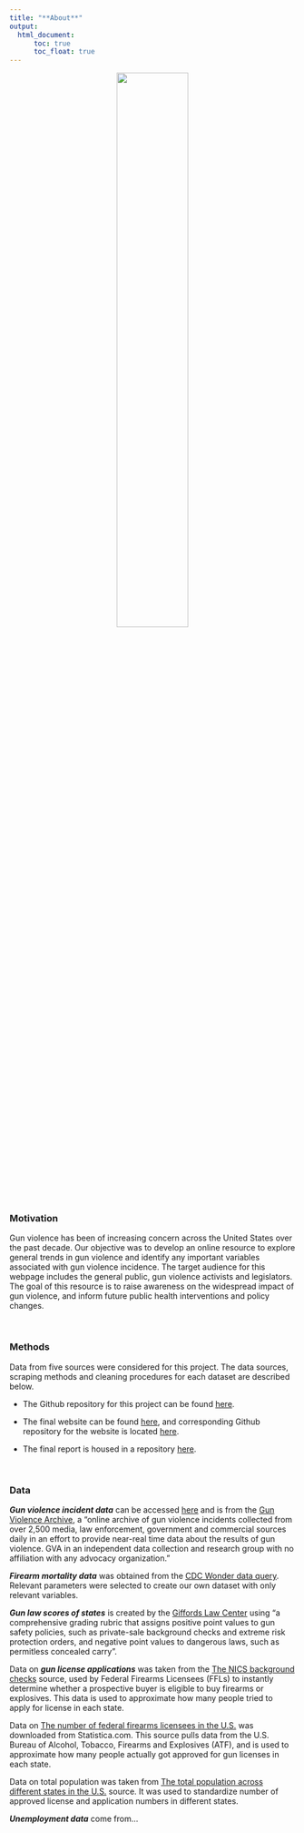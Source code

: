 ```yaml
---
title: "**About**"
output: 
  html_document:
      toc: true
      toc_float: true
---
```


<center>
<img src="images/NYT_photo.jpg" style="width:50%">
</center>

<br>

### **Motivation**
Gun violence has been of increasing concern across the United States over the past decade. Our objective was to develop an online resource to explore general trends in gun violence and identify any important variables associated with gun violence incidence. The target audience for this webpage includes the general public, gun violence activists and legislators. The goal of this resource is to raise awareness on the widespread impact of gun violence, and inform future public health interventions and policy changes.

<br>

### **Methods**

Data from five sources were considered for this project. The data sources, scraping methods and cleaning procedures for each dataset are described below. 

*  The Github repository for this project can be found [here](https://github.com/ChristineLong/p8105_Final_Project). 

*  The final website can be found [here](https://mhsobel.github.io/p8105_Final.github.io/), and corresponding Github repository for the website is located [here](https://github.com/mhsobel/p8105_Final.github.io).

*  The final report is housed in a repository [here](https://github.com/devon-m2/p8105_Gun-Violence_Final-Report). 

<br>

### **Data**
***Gun violence incident data*** can be accessed [here](https://www.kaggle.com/jameslko/gun-violence-data) and is from the [Gun Violence Archive](http://www.shootingtracker.com/), a "online archive of gun violence incidents collected from over 2,500 media, law enforcement, government and commercial sources daily in an effort to provide  near-real time data about the results of gun violence. GVA in an independent data collection and research group with no affiliation with any advocacy organization."

***Firearm mortality data*** was obtained from the [CDC Wonder data query](https://wonder.cdc.gov/ucd-icd10.html). Relevant parameters were selected to create our own dataset with only relevant variables. 

***Gun law scores of states*** is created by the [Giffords Law Center](https://lawcenter.giffords.org/scorecard/#rankings) using "a comprehensive grading rubric that assigns positive point values to gun safety policies, such as private-sale background checks and extreme risk protection orders, and negative point values to dangerous laws, such as permitless concealed carry". 

Data on ***gun license applications*** was taken from the [The NICS background checks](https://www.statista.com/statistics/249687/number-of-background-checks-done-by-the-nics-in-the-us-by-state/) source, used by Federal Firearms Licensees (FFLs) to instantly determine whether a prospective buyer is eligible to buy firearms or explosives. This data is used to approximate how many people tried to apply for license in each state. 

Data on [The number of federal firearms licensees in the U.S.](https://www.statista.com/statistics/215670/number-of-federal-firearms-licensees-in-the-us-by-state/) was downloaded from Statistica.com. This source pulls data from the U.S. Bureau of Alcohol, Tobacco, Firearms and Explosives (ATF), and is used to approximate how many people actually got approved for gun licenses in each state. 

Data on total population was taken from [The total population across different states in the U.S.](https://www.statista.com/statistics/183497/population-in-the-federal-states-of-the-us/) source. It was used to standardize number of approved license and application numbers in different states. 


***Unemployment data*** come from...

<br>

